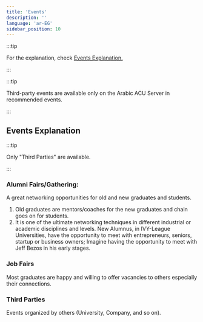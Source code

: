 ```yaml
---
title: 'Events'
description: ''
language: 'ar-EG'
sidebar_position: 10
---
```


:::tip

For the explanation, check [Events Explanation.](#events-explanation)

:::

:::tip

Third-party events are available only on the Arabic ACU Server in recommended events.

:::

## Events Explanation

:::tip

Only "Third Parties" are available.

:::

### Alumni Fairs/Gathering:

A great networking opportunities for old and new graduates and students.

1. Old graduates are mentors/coaches for the new graduates and chain goes on for students.
2. It is one of the ultimate networking techniques in different industrial or academic disciplines and levels. New Alumnus, in IVY-League Universities, have the opportunity to meet with entrepreneurs, seniors, startup or business owners; Imagine having the opportunity to meet with Jeff Bezos in his early stages.

### Job Fairs

Most graduates are happy and willing to offer vacancies to others especially their connections.

### Third Parties

Events organized by others (University, Company, and so on).
